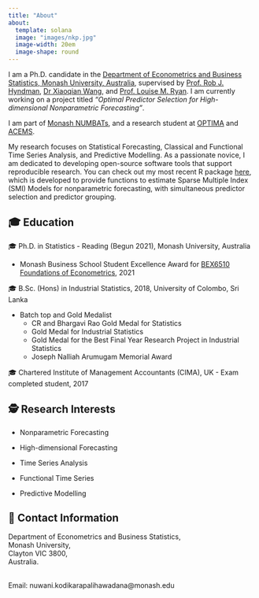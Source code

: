 ```yaml
---
title: "About"
about:
  template: solana
  image: "images/nkp.jpg"
  image-width: 20em
  image-shape: round
---
```


I am a Ph.D. candidate in the [Department of Econometrics and Business Statistics, Monash University, Australia](https://www.monash.edu/business/research/our-researchers/graduate-research-students-and-supervisors?queries_degree_query=Econometrics+and+Business+Statistics&queries_degree_query_posted=1&result_1619149_result_page=3), supervised by [Prof. Rob J. Hyndman](https://robjhyndman.com/), [Dr Xiaoqian Wang](https://xqnwang.rbind.io/), and [Prof. Louise M. Ryan](https://profiles.uts.edu.au/Louise.M.Ryan). I am currently working on a project titled *"Optimal Predictor Selection for High-dimensional Nonparametric Forecasting"*.

I am part of [Monash NUMBATs](https://numbat.space/people/current/palihawadana-nuwani/), and a research student at [OPTIMA](https://optima.org.au/staff/nuwani-palihawadana/) and [ACEMS](https://acems.org.au/our-people/nuwani-palihawadana).

My research focuses on Statistical Forecasting, Classical and Functional Time Series Analysis, and Predictive Modelling. As a passionate novice, I am dedicated to developing open-source software tools that support reproducible research. You can check out my most recent R package [here](https://github.com/nuwani-palihawadana/smimodel), which is developed to provide functions to estimate Sparse Multiple Index (SMI) Models for nonparametric forecasting, with simultaneous predictor selection and predictor grouping.

## 🎓 Education

🎓 Ph.D. in Statistics - Reading (Begun 2021), Monash University, Australia

-   Monash Business School Student Excellence Award for [BEX6510 Foundations of Econometrics](https://handbook.monash.edu/2021/units/BEX6510), 2021

🎓 B.Sc. (Hons) in Industrial Statistics, 2018, University of Colombo, Sri Lanka

-   Batch top and Gold Medalist
    -   CR and Bhargavi Rao Gold Medal for Statistics
    -   Gold Medal for Industrial Statistics
    -   Gold Medal for the Best Final Year Research Project in Industrial Statistics
    -   Joseph Nalliah Arumugam Memorial Award

🎓 Chartered Institute of Management Accountants (CIMA), UK - Exam completed student, 2017

## 🕵️ Research Interests

-   Nonparametric Forecasting

-   High-dimensional Forecasting

-   Time Series Analysis

-   Functional Time Series

-   Predictive Modelling

## 📧 Contact Information

::: {.grid style="row-gap: 1em;"}
::: {.g-col-12 .g-col-md-10}
<p class="mb-0">

Department of Econometrics and Business Statistics,\
Monash University,\
Clayton VIC 3800,\
Australia.

\
Email: nuwani.kodikarapalihawadana\@monash.edu

</p>
:::
:::
